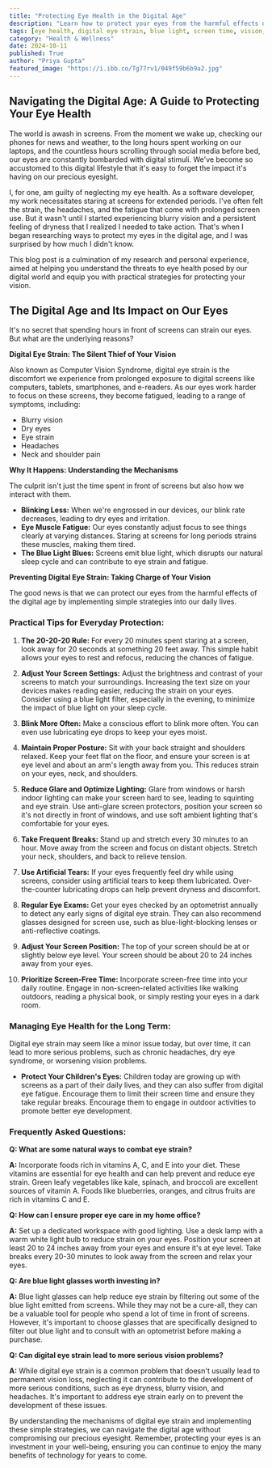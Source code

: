 ```yaml
---
title: "Protecting Eye Health in the Digital Age"
description: "Learn how to protect your eyes from the harmful effects of digital screens. This blog post provides practical tips for reducing digital eye strain, minimizing blue light exposure, and maintaining healthy vision in the digital age."
tags: [eye health, digital eye strain, blue light, screen time, vision, eye care, computer vision syndrome, eye fatigue, dry eyes, headaches, eye strain relief, optometrist, eye exam, screen breaks, healthy habits, tech-related health, digital wellness, vision protection]
category: "Health & Wellness"
date: 2024-10-11
published: True
author: "Priya Gupta"
featured_image: "https://i.ibb.co/Tg77rv1/049f59b6b9a2.jpg"
---
```


##  Navigating the Digital Age: A Guide to Protecting Your Eye Health

The world is awash in screens. From the moment we wake up, checking our phones for news and weather, to the long hours spent working on our laptops, and the countless hours scrolling through social media before bed, our eyes are constantly bombarded with digital stimuli. We've become so accustomed to this digital lifestyle that it's easy to forget the impact it's having on our precious eyesight.

I, for one, am guilty of neglecting my eye health. As a software developer, my work necessitates staring at screens for extended periods. I've often felt the strain, the headaches, and the fatigue that come with prolonged screen use. But it wasn't until I started experiencing blurry vision and a persistent feeling of dryness that I realized I needed to take action. That's when I began researching ways to protect my eyes in the digital age, and I was surprised by how much I didn't know.

This blog post is a culmination of my research and personal experience, aimed at helping you understand the threats to eye health posed by our digital world and equip you with practical strategies for protecting your vision. 

## The Digital Age and Its Impact on Our Eyes

It's no secret that spending hours in front of screens can strain our eyes. But what are the underlying reasons?

**Digital Eye Strain: The Silent Thief of Your Vision**

Also known as Computer Vision Syndrome, digital eye strain is the discomfort we experience from prolonged exposure to digital screens like computers, tablets, smartphones, and e-readers. As our eyes work harder to focus on these screens, they become fatigued, leading to a range of symptoms, including:

- Blurry vision
- Dry eyes
- Eye strain
- Headaches
- Neck and shoulder pain

**Why It Happens: Understanding the Mechanisms**

The culprit isn't just the time spent in front of screens but also how we interact with them. 

- **Blinking Less:**  When we're engrossed in our devices, our blink rate decreases, leading to dry eyes and irritation. 
- **Eye Muscle Fatigue:** Our eyes constantly adjust focus to see things clearly at varying distances. Staring at screens for long periods strains these muscles, making them tired.
- **The Blue Light Blues:** Screens emit blue light, which disrupts our natural sleep cycle and can contribute to eye strain and fatigue.

**Preventing Digital Eye Strain: Taking Charge of Your Vision**

The good news is that we can protect our eyes from the harmful effects of the digital age by implementing simple strategies into our daily lives.

### Practical Tips for Everyday Protection:

1. **The 20-20-20 Rule:**  For every 20 minutes spent staring at a screen, look away for 20 seconds at something 20 feet away. This simple habit allows your eyes to rest and refocus, reducing the chances of fatigue.

2. **Adjust Your Screen Settings:**  Adjust the brightness and contrast of your screens to match your surroundings. Increasing the text size on your devices makes reading easier, reducing the strain on your eyes. Consider using a blue light filter, especially in the evening, to minimize the impact of blue light on your sleep cycle. 

3. **Blink More Often:**  Make a conscious effort to blink more often. You can even use lubricating eye drops to keep your eyes moist.

4. **Maintain Proper Posture:**  Sit with your back straight and shoulders relaxed. Keep your feet flat on the floor, and ensure your screen is at eye level and about an arm's length away from you. This reduces strain on your eyes, neck, and shoulders.

5. **Reduce Glare and Optimize Lighting:** Glare from windows or harsh indoor lighting can make your screen hard to see, leading to squinting and eye strain. Use anti-glare screen protectors, position your screen so it's not directly in front of windows, and use soft ambient lighting that's comfortable for your eyes.

6. **Take Frequent Breaks:** Stand up and stretch every 30 minutes to an hour. Move away from the screen and focus on distant objects. Stretch your neck, shoulders, and back to relieve tension.

7. **Use Artificial Tears:** If your eyes frequently feel dry while using screens, consider using artificial tears to keep them lubricated. Over-the-counter lubricating drops can help prevent dryness and discomfort.

8. **Regular Eye Exams:**  Get your eyes checked by an optometrist annually to detect any early signs of digital eye strain. They can also recommend glasses designed for screen use, such as blue-light-blocking lenses or anti-reflective coatings.

9. **Adjust Your Screen Position:** The top of your screen should be at or slightly below eye level. Your screen should be about 20 to 24 inches away from your eyes.

10. **Prioritize Screen-Free Time:**  Incorporate screen-free time into your daily routine. Engage in non-screen-related activities like walking outdoors, reading a physical book, or simply resting your eyes in a dark room.

### Managing Eye Health for the Long Term:

Digital eye strain may seem like a minor issue today, but over time, it can lead to more serious problems, such as chronic headaches, dry eye syndrome, or worsening vision problems.

- **Protect Your Children's Eyes:** Children today are growing up with screens as a part of their daily lives, and they can also suffer from digital eye fatigue. Encourage them to limit their screen time and ensure they take regular breaks. Encourage them to engage in outdoor activities to promote better eye development.

### Frequently Asked Questions:

**Q: What are some natural ways to combat eye strain?**

**A:** Incorporate foods rich in vitamins A, C, and E into your diet. These vitamins are essential for eye health and can help prevent and reduce eye strain. Green leafy vegetables like kale, spinach, and broccoli are excellent sources of vitamin A. Foods like blueberries, oranges, and citrus fruits are rich in vitamins C and E.

**Q: How can I ensure proper eye care in my home office?**

**A:**  Set up a dedicated workspace with good lighting. Use a desk lamp with a warm white light bulb to reduce strain on your eyes. Position your screen at least 20 to 24 inches away from your eyes and ensure it's at eye level. Take breaks every 20-30 minutes to look away from the screen and relax your eyes.

**Q: Are blue light glasses worth investing in?**

**A:** Blue light glasses can help reduce eye strain by filtering out some of the blue light emitted from screens. While they may not be a cure-all, they can be a valuable tool for people who spend a lot of time in front of screens. However, it's important to choose glasses that are specifically designed to filter out blue light and to consult with an optometrist before making a purchase.

**Q: Can digital eye strain lead to more serious vision problems?**

**A:** While digital eye strain is a common problem that doesn't usually lead to permanent vision loss, neglecting it can contribute to the development of more serious conditions, such as eye dryness, blurry vision, and headaches. It's important to address eye strain early on to prevent the development of these issues.

By understanding the mechanisms of digital eye strain and implementing these simple strategies, we can navigate the digital age without compromising our precious eyesight. Remember, protecting your eyes is an investment in your well-being, ensuring you can continue to enjoy the many benefits of technology for years to come. 